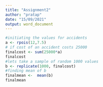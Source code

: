 ```yaml
---
title: "Assignment2"
author: "pratap"
date: "15/09/2021"
output: word_document
---
```

```r
#initiating the values for accidents
a <- rpois(12,7.5)
# if cost of an accident costs 25000
finalcost <- sum(25000*a)
finalcost
#lets take a sample of random 1000 values
b <- replicate(1000, finalcost)
#finding mean of b
finalmean <-  mean(b)
finalmean

```
